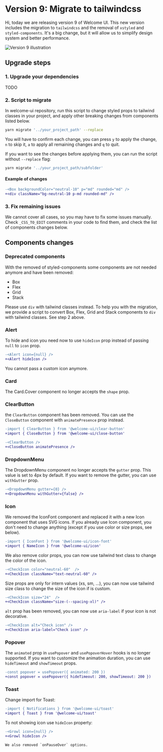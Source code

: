 # Version 9: Migrate to tailwindcss

Hi, today we are releasing version 9 of Welcome UI. This new version includes the migration to `tailwindcss` and the removal of `xstyled` and `styled-components`. It's a big change, but it will allow us to simplify design system and better performance.

![Version 9 illustration](https://www.welcome-ui.com/v9.png)

## Upgrade steps

### 1. Upgrade your dependencies

TODO

### 2. Script to migrate

In welcome-ui repository, run this script to change styled props to tailwind classes in your project, and apply other breaking changes from components listed below.

```bash
yarn migrate '../your_project_path' --replace
```

You will have to confirm each change, you can press `y` to apply the change, `n` to skip it, `a` to apply all remaining changes and `q` to quit.

If you want to see the changes before applying them, you can run the script without `--replace` flag:

```bash
yarn migrate '../your_project_path/subfolder'
```

#### Example of changes

```diff
-<Box backgroundColor="neutral-10" p="md" rounded="md" />
+<div className="bg-neutral-10 p-md rounded-md" />
```

### 3. Fix remaining issues

We cannot cover all cases, so you may have to fix some issues manually. Check `_CSS_TO_EDIT` comments in your code to find them, and check the list of components changes below.

## Components changes

### Deprecated components

With the removed of styled-components some components are not needed anymore and have been removed:

- Box
- Flex
- Grid
- Stack

Please use `div` with tailwind classes instead. To help you with the migration, we provide a script to convert Box, Flex, Grid and Stack components to `div` with tailwind classes. See step 2 above.

### Alert

To hide and icon you need now to use `hideIcon` prop instead of passing `null` to `icon` prop.

```diff
-<Alert icon={null} />
+<Alert hideIcon />
```

You cannot pass a custom icon anymore.

### Card

The Card.Cover component no longer accepts the `shape` prop.

### ClearButton

the `ClearButton` component has been removed. You can use the `CloseButton` component with `animatePresence` prop instead.

```diff
-import { ClearButton } from '@welcome-ui/clear-button'
+import { CloseButton } from '@welcome-ui/close-button'

-<ClearButton />
+<CloseButton animatePresence />
```

### DropdownMenu

The DropdownMenu component no longer accepts the `gutter` prop. This value is set to 4px by default. If you want to remove the gutter, you can use `withGutter` prop.

```diff
-<DropdownMenu gutter={0} />
+<DropdownMenu withGutter={false} />
```

### Icon

We removed the IconFont component and replaced it with a new Icon component that uses SVG icons. If you already use Icon component, you don't need to change anything (except if you use color or size props, see below).

```diff
-import { IconFont } from '@welcome-ui/icon-font'
+import { NameIcon } from '@welcome-ui/icon'
```

We also remove color props, you can now use tailwind text class to change the color of the icon.

```diff
-<CheckIcon color="neutral-60"  />
+<CheckIcon className="text-neutral-60" />
```

Size props are only for intern values (xs, sm, ...), you can now use tailwind size class to change the size of the icon if is custom.

```diff
-<CheckIcon size="24"  />
+<CheckIcon className="size-(--spacing-xl)" />
```

`alt` prop has been removed, you can now use `aria-label` if your icon is not decorative.

```diff
-<CheckIcon alt="Check icon" />
+<CheckIcon aria-label="Check icon" />
```

### Popover

The `animated` prop in `usePopover` and `usePopoverHover` hooks is no longer supported. If you want to customize the animation duration, you can use `hideTimeout` and `showTimeout` props.

```diff
-const popover = usePopover({ animated: 200 })
+const popover = usePopover({ hideTimeout: 200, showTimeout: 200 })
```

### Toast

Change import for Toast:

```diff
-import { Notifications } from '@welcome-ui/toast'
+import { Toast } from '@welcome-ui/toast'
```

To not showing icon use `hideIcon` property:

```diff
-<Growl icon={null} />
+<Growl hideIcon />

We also removed `onPauseOver` options.
```
